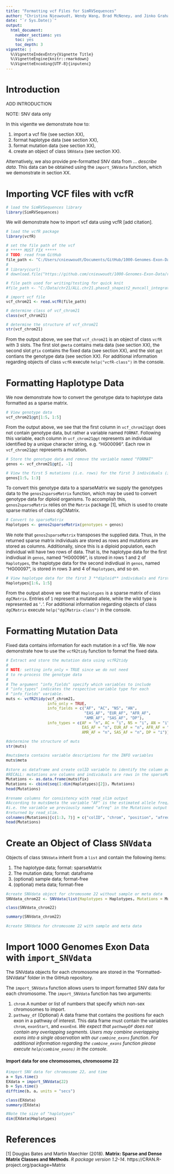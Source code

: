 ```yaml
---
title: "Formatting vcf Files for SimRVSequences"
author: "Christina Nieuwoudt, Wendy Wang, Brad McNeney, and Jinko Graham"
date: "`r Sys.Date()`"
output:
  html_document:
    number_sections: yes
    toc: yes
    toc_depth: 3
vignette: |
  %\VignetteIndexEntry{Vignette Title} 
  %\VignetteEngine{knitr::rmarkdown} 
  %\VignetteEncoding{UTF-8}{inputenc}
---
```


<style type="text/css">

body{ /* Normal  */
   font-size: 12px;
}
</style>

# Introduction

ADD INTRODUCTION

NOTE: SNV data only



In this vigentte we demonstrate how to:

1. import a vcf file (see section XX),
2. format haplotype data (see section XX),
3. format mutation data (see section XX), 
4. create an object of class `SNVdata` (see section XX).

Alternatively, we also provide pre-formatted SNV data from *... describe data*.  This data can be obtained using the `import_SNVdata` function, which we demonstrate in section XX.

# Importing VCF files with vcfR
```r
# load the SimRVSequences library
library(SimRVSequences)
```


We will demonstrate how to import vcf data using vcfR [add citation].

```r
# load the vcfR package
library(vcfR)

# set the file path of the vcf 
# ***** MUST FIX *****
# TODO: read from GitHub
file_path <- "C:/Users/cnieuwoudt/Documents/GitHub/1000-Genomes-Exon-Data/Exon Data/exons_chr21.vcf.gz"
#
# library(curl)
# download.file("https://github.com/cnieuwoudt/1000-Genomes-Exon-Data/raw/master/Exon Data/exons_chr21.vcf.gz", destfile = "/tmp/test.csv", method = "curl")

# file path used for writing/testing for quick knit
#file_path <- "C:/Data/chr21/ALL.chr21.phase3_shapeit2_mvncall_integrated_v5a.20130502.genotypes.vcf/chr21.first.vcf"

# import vcf file 
vcf_chrom21 <- read.vcfR(file_path)

# determine class of vcf_chrom21
class(vcf_chrom21)

# determine the structure of vcf_chrom21
str(vcf_chrom21)
```

From the output above, we see that `vcf_chrom21` is an object of class `vcfR` with 3 slots.  The first slot `@meta` contains meta data (see section XX), the second slot `@fix` contains the fixed data (see section XX), and the slot `@gt` contians the genotype data (see section XX).  For additional information regarding objects of class `vcfR` execute `help("vcfR-class")` in the console.

# Formatting Haplotype Data

We now demonstrate how to convert the genotype data to haplotype data formatted as a sparse matrix.

```r
# View genotype data
vcf_chrom21@gt[1:5, 1:5]
```

From the output above, we see that the first column in `vcf_chrom21@gt` does not contain genotype data, but rather a variable named `FORMAT`.  Following this variable, each column in `vcf_chrom21@gt` represents an individual identified by a unique character string, e.g. "HG00096".  Each row in `vcf_chrom21@gt` represents a mutation.

```r
# Store the genotype data and remove the variable named "FORMAT"
genos <- vcf_chrom21@gt[, -1]

# View the first 5 mutations (i.e. rows) for the first 3 individuals (i.e. columns)
genos[1:5, 1:3]
```

To convert this genotype data to a sparseMatrix we supply the genotypes data to the `genos2sparseMatrix` function, which may be used to convert genotype data for diploid organisms.  To accomplish this, `genos2sparseMatrix` relies on the `Matrix` package [1], which is used to create sparse matries of class dgCMatrix.  

```r
# Convert to sparseMatrix
Haplotypes <- genos2sparseMatrix(genotypes = genos)
```

We note that `genos2sparseMatrix` transposes the supplied data.  Thus, in the returned sparse matrix individuals are stored as rows and mutations are stored as columns. Additionally, since this is a diploid population, each individual will have two rows of data.  That is, the haplotype data for the first indivdiual in `genos`, named "HG00096", is stored in rows 1 and 2 of `Haplotypes`, the haplotype data for the second indivdiual in `genos`, named "HG00097", is stored in rows 3 and 4 of `Haplotypes`, and so on.

```r
# View haplotype data for the first 3 **diploid** individuals and first 5 mutations
Haplotypes[1:6, 1:5]
```

From the output above we see that `Haplotypes` is a sparse matrix of class `dgCMatrix`.  Entries of `1` represent a mutated allele, while the wild type is represented as '`.`'.   For additional information regarding objects of class `dgCMatrix` execute `help("dgCMatrix-class")` in the console.

# Formatting Mutation Data

Fixed data contains information for each mutation in a vcf file.  We now demonstrate how to use the `vcfR2tidy` function to format the fixed data.

```r
# Extract and store the mutation data using vcfR2tidy
#
# NOTE: setting info_only = TRUE since we do not need 
# to re-process the genotype data
#
# The argument "info_fields" specify which variables to include 
# "info_types" indicates the respective variable type for each
# "info_fields" variable.
muts <- vcfR2tidy(vcf_chrom21, 
                  info_only = TRUE,
                  info_fields = c("AF", "AC", "NS", "AN",
                                  "EAS_AF", "EUR_AF", "AFR_AF", 
                                  "AMR_AF", "SAS_AF", "DP"),
                  info_types = c(AF = "n", AC = "i", NS = "i", AN = "i",
                                 EAS_AF = "n", EUR_AF = "n", AFR_AF = "n", 
                                 AMR_AF = "n", SAS_AF = "n", DP = "i"))

#determine the structure of muts
str(muts)
```

```r
#muts$meta contains variable descriptions for the INFO variables
muts$meta
```

```r
#store as dataframe and create colID variable to identify the column positon of the mutation
#RECALL: mutations are columns and individuals are rows in the sparseMatrix "Haplotypes"
Mutations <- as.data.frame(muts$fix)
Mutations <- cbind(seq(1:dim(Haplotypes)[2]), Mutations)
head(Mutations)
``` 

```r
#rename columns for consistency with read_slim output
#According to muts$meta the variable "AF" is the estimated allele freq,
#i.e. the variable we previously named "afreq" in the Mutations output
#returned by read_slim.
colnames(Mutations)[c(1:3, 7)] = c("colID", "chrom", "position", "afreq")
head(Mutations)
```

# Create an Object of Class `SNVdata`

Objects of class `SNVdata` inherit from a `list` and contain the following items:

1. The haplotype data; format: sparseMatrix
2. The mutation data; format: dataframe
3. (optional) sample data; format-free
4. (optional) meta data; format-free

```r
#create SNVdata object for chromosome 22 without sample or meta data
SNVdata_chrom22 <- SNVdata(list(Haplotypes = Haplotypes, Mutations = Mutations))

class(SNVdata_chrom22)

summary(SNVdata_chrom22)
```


```r
#create SNVdata for chromosome 22 with sample and meta data
```


# Import 1000 Genomes Exon Data with `import_SNVdata`

The SNVdata objects for each chromosome are stored in the "Formatted-SNVdata" folder in the GitHub repository.

The `import_SNVdata` function allows users to import formatted SNV data for each chromosome.  The `import_SNVdata` function has two arguments:

  1. `chrom` A number or list of numbers that specify which non-sex chromosomes to import.
  2. `pathway_df` (Optional) A data frame that contains the positions for each exon in a pathway of interest.  This data frame must contain the variables `chrom`, `exonStart`, and `exonEnd`.  *We expect that `pathwayDF` does not contain any overlapping segments.  Users may combine overlapping exons into a single observation with our `combine_exons` function.  For additional information regarding the `combine_exons` function please  execute `help(combine_exons)` in the console.*

#### Import data for one chromosomes, chromosome 22
```r
#import SNV data for chromosome 22, and time
a = Sys.time()
EXdata = import_SNVdata(22)
b = Sys.time()
difftime(b, a, units = "secs")

class(EXdata)
summary(EXdata)

#Note the size of "haplotypes"
dim(EXdata$Haplotypes)
```

# References
[1] Douglas Bates and Martin Maechler (2018). 
  **Matrix: Sparse and Dense Matrix Classes and Methods**. 
  *R package version 1.2-14*. https://CRAN.R-project.org/package=Matrix
